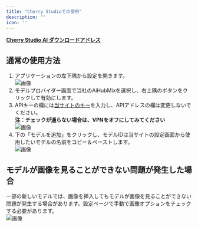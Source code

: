 ```yaml
---
title: "Cherry Studioでの使用"
description: ""
icon: ''
---
```


**[Cherry Studio AI ダウンロードアドレス](https://easys.run/cherry-studio/)**

## 通常の使用方法
1. アプリケーションの左下隅から設定を開きます。  
![画像](../../public/cn/CS1.png)  
2. モデルプロバイダー画面で当社のAiHubMixを選択し、右上隅のボタンをクリックして有効にします。  
3. APIキーの欄には[当サイトのキー](https://aihubmix.com/token)を入力し、APIアドレスの欄は変更しないでください。  
**注：チェックが通らない場合は、VPNをオフにしてみてください**  
![画像](../../public/cn/CS2.png) 
4. 下の「モデルを追加」をクリックし、モデルIDは当サイトの設定画面から使用したいモデルの名前をコピー＆ペーストします。  
![画像](../../public/cn/CS3.png) 

## モデルが画像を見ることができない問題が発生した場合
一部の新しいモデルでは、画像を挿入してもモデルが画像を見ることができない問題が発生する場合があります。設定ページで手動で画像オプションをチェックする必要があります。  
![画像](../../public/cn/cs4.png)